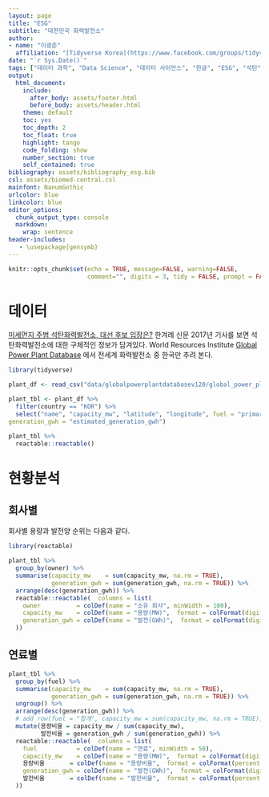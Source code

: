 ```yaml
---
layout: page
title: "ESG"
subtitle: "대한민국 화력발전소"
author:
- name: "이광춘"
  affiliation: "[Tidyverse Korea](https://www.facebook.com/groups/tidyverse/)"
date: "`r Sys.Date()`"
tags: ["데이터 과학", "Data Science", "데이터 사이언스", "한글", "ESG", "석탄", "화력발전소"]
output:
  html_document: 
    include:
      after_body: assets/footer.html
      before_body: assets/header.html
    theme: default
    toc: yes
    toc_depth: 2
    toc_float: true
    highlight: tango
    code_folding: show
    number_section: true
    self_contained: true
bibliography: assets/bibliography_esg.bib
csl: assets/biomed-central.csl
mainfont: NanumGothic
urlcolor: blue
linkcolor: blue
editor_options: 
  chunk_output_type: console
  markdown: 
    wrap: sentence
header-includes:
   - \usepackage{gensymb}
---
```


```r
knitr::opts_chunk$set(echo = TRUE, message=FALSE, warning=FALSE,
                      comment="", digits = 3, tidy = FALSE, prompt = FALSE, fig.align = 'center')
```


# 데이터 {#data}

[미세먼지 주범 석탄화력발전소, 대선 후보 입장은?](https://www.hani.co.kr/arti/society/area/793198.html) 한겨례 신문 2017년 기사를 보면 석탄화력발전소에 대한 구체적인 정보가 담겨있다. World Resources Institute [Global Power Plant Database](https://datasets.wri.org/dataset/globalpowerplantdatabase) 에서 전세계 화력발전소 중 한국만 추려 본다.

```r
library(tidyverse)

plant_df <- read_csv("data/globalpowerplantdatabasev120/global_power_plant_database.csv")

plant_tbl <- plant_df %>% 
  filter(country == "KOR") %>% 
  select("name", "capacity_mw", "latitude", "longitude", fuel = "primary_fuel", year = "commissioning_year", "owner", "url", 
generation_gwh = "estimated_generation_gwh")

plant_tbl %>% 
  reactable::reactable()
```


# 현황분석 {#eda}

## 회사별 {#owner}

회사별 용량과 발전양 순위는 다음과 같다.

```r
library(reactable)

plant_tbl %>% 
  group_by(owner) %>% 
  summarise(capacity_mw    = sum(capacity_mw, na.rm = TRUE),
            generation_gwh = sum(generation_gwh, na.rm = TRUE)) %>% 
  arrange(desc(generation_gwh)) %>% 
  reactable::reactable(  columns = list(
    owner          = colDef(name = "소유 회사", minWidth = 100),
    capacity_mw    = colDef(name = "용량(MW)",  format = colFormat(digits = 0, separators = TRUE)),
    generation_gwh = colDef(name = "발전(GWh)",  format = colFormat(digits = 0, separators = TRUE))
  ))
```

## 연료별 {#fuel-type}


```r

plant_tbl %>% 
  group_by(fuel) %>% 
  summarise(capacity_mw    = sum(capacity_mw, na.rm = TRUE),
            generation_gwh = sum(generation_gwh, na.rm = TRUE)) %>% 
  ungroup() %>% 
  arrange(desc(generation_gwh)) %>% 
  # add_row(fuel = "합계", capacity_mw = sum(capacity_mw, na.rm = TRUE), generation_gwh = sum(generation_gwh))
  mutate(용량비율 = capacity_mw / sum(capacity_mw),
         발전비율 = generation_gwh / sum(generation_gwh)) %>% 
  reactable::reactable(  columns = list(
    fuel           = colDef(name = "연료", minWidth = 50),
    capacity_mw    = colDef(name = "용량(MW)",  format = colFormat(digits = 0, separators = TRUE)),
    용량비율       = colDef(name = "용량비율",  format = colFormat(percent = TRUE, digits = 1)),
    generation_gwh = colDef(name = "발전(GWh)",  format = colFormat(digits = 0, separators = TRUE)),
    발전비율       = colDef(name = "발전비율",  format = colFormat(percent = TRUE, digits = 1))
  ))
```
